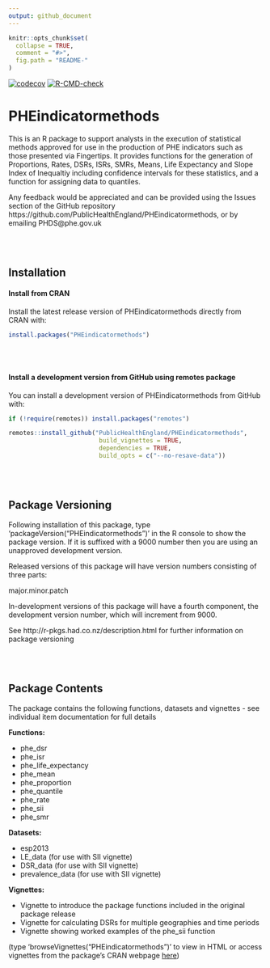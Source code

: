 ```yaml
---
output: github_document
---
```


<!-- README.md is generated from README.Rmd. Please edit that file -->

```r
knitr::opts_chunk$set(
  collapse = TRUE,
  comment = "#>",
  fig.path = "README-"
)
```


[![codecov](https://codecov.io/gh/sebastian-fox/PHEindicatormethods/branch/master/graph/badge.svg?token=5S4748IBZJ)](https://codecov.io/gh/sebastian-fox/PHEindicatormethods)
[![R-CMD-check](https://github.com/publichealthengland/PHEindicatormethods/workflows/R-CMD-check/badge.svg)](https://github.com/publichealthengland/PHEindicatormethods/actions)


# PHEindicatormethods

This is an R package to support analysts in the execution of statistical methods approved for use in the production of PHE indicators such as those presented via Fingertips.  It provides functions for the generation of Proportions, Rates, DSRs, ISRs, SMRs, Means, Life Expectancy and Slope Index of Inequaltiy including confidence intervals for these statistics, and a function for assigning data to quantiles.  

Any feedback would be appreciated and can be provided using the Issues section of the GitHub repository https://github.com/PublicHealthEngland/PHEindicatormethods, or by emailing PHDS@phe.gov.uk

<br/>
<br/>

## Installation


#### Install from CRAN

Install the latest release version of PHEindicatormethods directly from CRAN with:

``` r
install.packages("PHEindicatormethods")
```

<br/>
<br/>

#### Install a development version from GitHub using remotes package

You can install a development version of PHEindicatormethods from GitHub with:

``` r
if (!require(remotes)) install.packages("remotes")

remotes::install_github("PublicHealthEngland/PHEindicatormethods",
                         build_vignettes = TRUE,
                         dependencies = TRUE,
                         build_opts = c("--no-resave-data"))
```


<br/>
<br/>



## Package Versioning
Following installation of this package, type 'packageVersion("PHEindicatormethods")' in the R console to show the package version.  If it is suffixed with a 9000 number then you are using an unapproved development version.

Released versions of this package will have version numbers consisting of three parts:  

major.minor.patch  

In-development versions of this package will have a fourth component, the development version number, which will increment from 9000.

See http://r-pkgs.had.co.nz/description.html for further information on package versioning

<br/>
<br/>


## Package Contents
The package contains the following functions, datasets and vignettes - see individual item documentation for full details 

**Functions:**  

- phe_dsr  
- phe_isr  
- phe_life_expectancy
- phe_mean  
- phe_proportion   
- phe_quantile  
- phe_rate  
- phe_sii
- phe_smr  
  

**Datasets:**  

- esp2013  
- LE_data (for use with SII vignette)
- DSR_data (for use with SII vignette)
- prevalence_data (for use with SII vignette)

**Vignettes:**  

- Vignette to introduce the package functions included in the original package release
- Vignette for calculating DSRs for multiple geographies and time periods  
- Vignette showing worked examples of the phe_sii function

(type 'browseVignettes("PHEindicatormethods")' to view in HTML or access vignettes from the package's CRAN webpage [here](https://CRAN.R-project.org/package=PHEindicatormethods))


